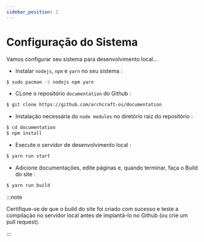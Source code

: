 ```yaml
---
sidebar_position: 1
---
```


# Configuração do Sistema

Vamos configurar seu sistema para desenvolvimento local...

- Instalar `nodejs`, `npm` e `yarn` no seu sistema :
```bash
$ sudo pacman -S nodejs npm yarn
```

- CLone o repositório `documentation` do Github :
```bash
$ git clone https://github.com/archcraft-os/documentation
```

- Instalação necessária do `node modules` no diretório raiz do repositório :
```bash
$ cd documentation
$ npm install
```

- Execute o servidor de desenvolvimento local​ :
```bash
$ yarn run start
```

- Adicione documentações, edite páginas e, quando terminar, faça o Build do site :
```bash
$ yarn run build
```
:::note

Certifique-se de que o build do site foi criado com sucesso e teste a compilação no servidor local antes de implantá-lo no Github (ou crie um pull request).

:::
